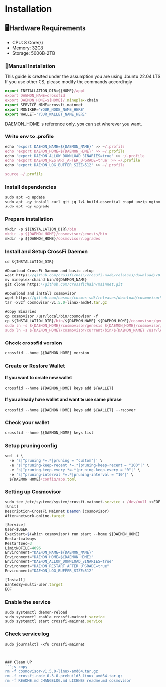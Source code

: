 
# Installation

## 🖥️Hardware Requirements

- CPU: 8 Core(s)
- Memory: 32GB
- Storage: 500GB-2TB

<Steps>

### 📝Manual Installation

This guide is created under the assumption you are using Ubuntu 22.04 LTS
If you use other OS, please modify the commands accordingly

```js copy
export INSTALLATION_DIR=${HOME}/appl
export DAEMON_NAME=crossfid
export DAEMON_HOME=${HOME}/.mineplex-chain
export SERVICE_NAME=crossfi-mainnet
export MONIKER="YOUR_NODE_NAME_HERE"
export WALLET="YOUR_WALLET_NAME_HERE"
```

DAEMON_HOME is reference only, you can set  wherever you want.

### Write env to .profile

```js copy
echo 'export DAEMON_NAME=${DAEMON_NAME}' >> ~/.profile
echo 'export DAEMON_HOME=${DAEMON_HOME}' >> ~/.profile
echo 'export DAEMON_ALLOW_DOWNLOAD_BINARIES=true' >> ~/.profile
echo 'export DAEMON_RESTART_AFTER_UPGRADE=true' >> ~/.profile
echo 'export DAEMON_LOG_BUFFER_SIZE=512' >> ~/.profile

source ~/.profile
```


### Install dependencies

```js copy
sudo apt -q update
sudo apt -qy install curl git jq lz4 build-essential snapd unzip nginx
sudo apt -qy upgrade
```

### Prepare installation

```js copy
mkdir -p ${INSTALLATION_DIR}/bin
mkdir -p ${DAEMON_HOME}/cosmovisor/genesis/bin
mkdir -p ${DAEMON_HOME}/cosmovisor/upgrades
```

### Install and Setup CrossFi Daemon

```js copy
cd ${INSTALLATION_DIR}

#Download CrossFi Daemon and basic setup
wget https://github.com/crossfichain/crossfi-node/releases/download/v0.1.1/mineplex-2-node._v0.1.1_linux_amd64.tar.gz && tar -xf mineplex-2-node._v0.1.1_linux_amd64.tar.gz
mv mineplex-chaind bin/${DAEMON_NAME}
git clone https://github.com/crossfichain/mainnet.git

#Download and install cosmovisor
wget https://github.com/cosmos/cosmos-sdk/releases/download/cosmovisor%2Fv1.5.0/cosmovisor-v1.5.0-linux-amd64.tar.gz
tar -xvzf cosmovisor-v1.5.0-linux-amd64.tar.gz

#Copy Binaries
cp cosmovisor /usr/local/bin/cosmovisor -f
cp ${INSTALLATION_DIR}/bin/${DAEMON_NAME} ${DAEMON_HOME}/cosmovisor/genesis/bin
sudo ln -s ${DAEMON_HOME}/cosmovisor/genesis ${DAEMON_HOME}/cosmovisor/current -f
sudo ln -s ${DAEMON_HOME}/cosmovisor/current/bin/${DAEMON_NAME} /usr/local/bin/${DAEMON_NAME} -f
```

### Check crossfid version

```js copy
crossfid --home ${DAEMON_HOME} version
```

### Create or Restore Wallet

#### If you want to create new wallet

```js copy
crossfid --home ${DAEMON_HOME} keys add ${WALLET}
```

#### If you already have wallet and want to use same phrase
```js copy
crossfid --home ${DAEMON_HOME} keys add ${WALLET} --recover
```

### Check your wallet

```js copy
crossfid --home ${DAEMON_HOME} keys list
```

### Setup pruning config

```js copy
sed -i \
  -e 's|^pruning *=.*|pruning = "custom"|' \
  -e 's|^pruning-keep-recent *=.*|pruning-keep-recent = "100"|' \
  -e 's|^pruning-keep-every *=.*|pruning-keep-every = "0"|' \
  -e 's|^pruning-interval *=.*|pruning-interval = "10"|' \
  ${DAEMON_HOME}/config/app.toml
```

### Setting up Cosmovisor

```js copy
sudo tee /etc/systemd/system/crossfi-mainnet.service > /dev/null <<EOF  
[Unit]
Description=CrossFi Mainnet Daemon (cosmovisor)
After=network-online.target

[Service]
User=$USER
ExecStart=$(which cosmovisor) run start --home ${DAEMON_HOME}
Restart=always
RestartSec=3
LimitNOFILE=4096
Environment="DAEMON_NAME=${DAEMON_NAME}"
Environment="DAEMON_HOME=${DAEMON_HOME}"
Environment="DAEMON_ALLOW_DOWNLOAD_BINARIES=true"
Environment="DAEMON_RESTART_AFTER_UPGRADE=true"
Environment="DAEMON_LOG_BUFFER_SIZE=512"

[Install]
WantedBy=multi-user.target
EOF
```

### Enable the service

```js copy
sudo systemctl daemon-reload
sudo systemctl enable crossfi-mainnet.service
sudo systemctl start crossfi-mainnet.service
```

### Check service log

```js copy
sudo journalctl -xfu crossfi-mainnet



### Clean UP
```js copy
rm -f cosmovisor-v1.5.0-linux-amd64.tar.gz
rm -f crossfi-node_0.3.0-prebuild3_linux_amd64.tar.gz
rm -f README.md CHANGELOG.md LICENSE readme.md cosmovisor
```
</Steps>